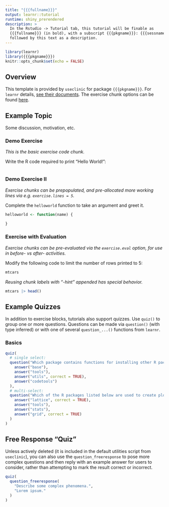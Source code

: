 ```yaml
---
title: "{{{fullname}}}"
output: learnr::tutorial
runtime: shiny_prerendered
description: >
  In the Rstudio -> Tutorial tab, this tutorial will be finable as
  {{{fullname}}} (in bold), with a subscript {{{pkgname}}}: {{{sessname}}},
  followed by this text as a description.
---
```


```r
library(learnr)
library({{{pkgname}}})
knitr::opts_chunk$set(echo = FALSE)
```

## Overview

This template is provided by `useclinic` for package `{{{pkgname}}}`. For 
`learnr` details, [see their documents](https://rstudio.github.io/learnr/reference/index.html).
The exercise chunk options can be found [here](https://rstudio.github.io/learnr/reference/tutorial_options.html).

## Example Topic

Some discussion, motivation, etc.

### Demo Exercise 

*This is the basic exercise code chunk.*

Write the R code required to print "Hello World!":

```r

```

### Demo Exercise II

*Exercise chunks can be prepopulated, and pre-allocated more working lines via e.g. `exercise.lines = 5`.*

Complete the `helloworld` function to take an argument and greet it.

```r
helloworld <- function(name) {
  
}
```

### Exercise with Evaluation

*Exercise chunks can be pre-evaluated via the `exercise.eval` option, for use in before- vs after- activities.*

Modify the following code to limit the number of rows printed to 5:

```r
mtcars
```

*Reusing chunk labels with "-hint" appended has special behavior.*

```r
mtcars |> head()
```

## Example Quizzes

In addition to exercise blocks, tutorials also support quizzes. Use `quiz()` to
group one or more questions. Questions can be made via `question()` (with type
inferred) or with one of several `question_...()` functions from `learnr`.

### Basics

```r
quiz(
  # single select:
  question("Which package contains functions for installing other R packages?",
    answer("base"),
    answer("tools"),
    answer("utils", correct = TRUE),
    answer("codetools")
  ),
  # multi-select:
  question("Which of the R packages listed below are used to create plots?",
    answer("lattice", correct = TRUE),
    answer("tools"),
    answer("stats"),
    answer("grid", correct = TRUE)
  )
)
```

## Free Response "Quiz"

Unless actively deleted (it is included in the default utilities script from `useclinic`), you can also use the `question_freeresponse` to pose more complex questions and then reply with an example answer for users to consider, rather than attempting to mark the result correct or incorrect.

```r
quiz(
  question_freeresponse(
    "Describe some complex phenomena.",
    "Lorem ipsum."
  )
)
```

